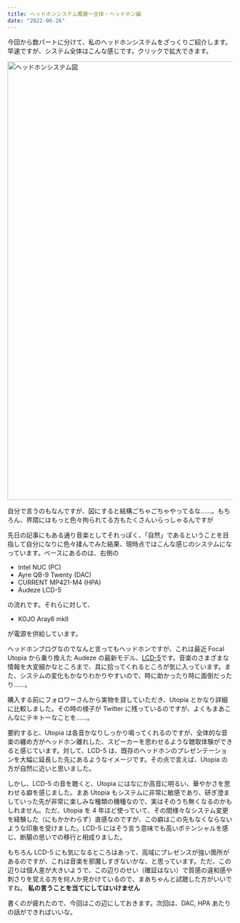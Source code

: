 ```yaml
---
title: ヘッドホンシステム概要〜全体・ヘッドホン編
date: "2022-06-26"
---
```


今回から数パートに分けて、私のヘッドホンシステムをざっくりご紹介します。早速ですが、システム全体はこんな感じです。クリックで拡大できます。

<img
  src="/images/posts/20220626_headphone_system.png"
  alt="ヘッドホンシステム図"
  width="1556"
  height="983"
/>

自分で言うのもなんですが、図にすると結構ごちゃごちゃやってるな……。もちろん、界隈にはもっと色々拘られてる方もたくさんいらっしゃるんですが

先日の記事にもある通り音楽としてそれっぽく、「自然」であるということを目指して自分になりに色々揉んでみた結果、現時点ではこんな感じのシステムになっています。ベースにあるのは、右側の

- Intel NUC (PC)
- Ayre QB-9 Twenty (DAC)
- CURRENT MP421-M4 (HPA)
- Audeze LCD-5

の流れです。それらに対して、

- KOJO Aray6 mkII

が電源を供給しています。

ヘッドホンブログなのでなんと言ってもヘッドホンですが、これは最近 Focal Utopia から乗り換えた Audeze の最新モデル、[LCD-5](https://www.audeze.com/products/lcd-5)です。音楽のさまざまな情報を大変細かなところまで、具に拾ってくれるところが気に入っています。また、システムの変化もかなりわかりやすいので、時に助かったり時に面倒だったり……。

購入する前にフォロワーさんから実物を貸していただき、Utopia とかなり詳細に比較しました。その時の様子が Twitter に残っているのですが、よくもまあこんなにテキトーなことを……。

要約すると、Utopia は各音かなりしっかり鳴ってくれるのですが、全体的な音楽の纏め方がヘッドホン離れした、スピーカーを思わせるような聴取体験ができると感じています。対して、LCD-5 は、既存のヘッドホンのプレゼンテーションを大幅に延長した先にあるようなイメージです。その点で言えば、Utopia の方が自然に近いと思いました。

しかし、LCD-5 の音を聴くと、Utopia にはなにか高音に明るい、華やかさを思わせる癖を感じました。まあ Utopia もシステムに非常に敏感であり、研ぎ澄ましていった先が非常に楽しみな種類の機種なので、実はそのうち無くなるのかもしれません。ただ、Utopia を 4 年ほど使っていて、その間様々なシステム変更を経験した（にもかかわらず）直感なのですが、この癖はこの先もなくならないような印象を受けました。LCD-5 にはそう言う意味でも高いポテンシャルを感じ、断腸の思いでの移行と相成りました。

もちろん LCD-5 にも気になるところはあって、高域にプレゼンスが強い箇所があるのですが、これは音楽を邪魔しすぎないかな、と思っています。ただ、この辺りは個人差が大きいようで、この辺りのせい（確証はない）で質感の違和感や刺さりを覚える方を何人か見かけているので、まあちゃんと試聴した方がいいですね。 **私の言うことを当てにしてはいけません**

書くのが疲れたので、今回はこの辺にしておきます。次回は、DAC, HPA あたりの話ができればいいな。
